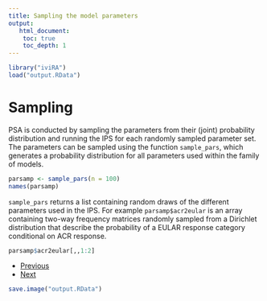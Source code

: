 ```yaml
---
title: Sampling the model parameters
output: 
   html_document:
    toc: true
    toc_depth: 1
--- 
```


```r
library("iviRA")
load("output.RData")
```

# Sampling 
PSA is conducted by sampling the parameters from their (joint) probability distribution and running the IPS for each randomly sampled parameter set. The parameters can be sampled using the function `sample_pars`, which generates a probability distribution for all parameters used within the family of models. 

```r
parsamp <- sample_pars(n = 100)
names(parsamp)
```

`sample_pars` returns a list containing random draws of the different parameters used in the IPS. For example `parsamp$acr2eular` is an array containing two-way frequency matrices randomly sampled from a Dirichlet distribution that describe the probability of a EULAR response category conditional on ACR response.

```r
parsamp$acr2eular[,,1:2]
```

<div>
<ul class="pager">
  <li class="previous"><a href="02-population.html">Previous</a></li>
  <li class="next"><a href="04-ips.html">Next</a></li>
</ul>
</div>

```r
save.image("output.RData")
```